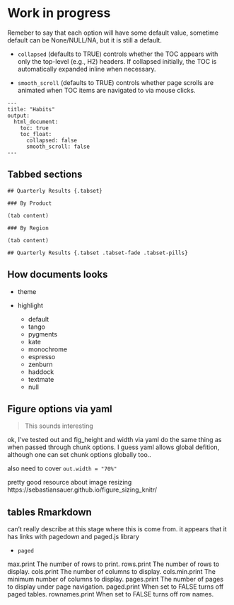 # Work in progress

Remeber to say that each option will have some default value, sometime default can be None/NULL/NA, but it is still a default.

- `collapsed` (defaults to TRUE) controls whether the TOC appears with only the top-level (e.g., H2) headers. If collapsed initially, the TOC is automatically expanded inline when necessary.

- `smooth_scroll` (defaults to TRUE) controls whether page scrolls are animated when TOC items are navigated to via mouse clicks.

```
---
title: "Habits"
output:
  html_document:
    toc: true
    toc_float:
      collapsed: false
      smooth_scroll: false
---
```


## Tabbed sections

```
## Quarterly Results {.tabset}

### By Product

(tab content)

### By Region

(tab content)
```

```
## Quarterly Results {.tabset .tabset-fade .tabset-pills}
```

## How documents looks

- theme

- highlight

    - default
    - tango
    - pygments
    - kate
    - monochrome
    - espresso
    - zenburn
    - haddock
    - textmate
    - null

## Figure options via yaml

> This sounds interesting

ok, I've tested out and fig_height and width via yaml do the same thing as when passed through chunk options. I guess yaml allows global defition, although one can set chunk options globally too..

also need to cover `out.width = "70%"`

pretty good resource about image resizing https://sebastiansauer.github.io/figure_sizing_knitr/

## tables Rmarkdown

can't really describe at this stage where this is come from. it appears that it has links with pagedown and paged.js library

- `paged`

max.print	The number of rows to print.
rows.print	The number of rows to display.
cols.print	The number of columns to display.
cols.min.print	The minimum number of columns to display.
pages.print	The number of pages to display under page navigation.
paged.print	When set to FALSE turns off paged tables.
rownames.print	When set to FALSE turns off row names.
